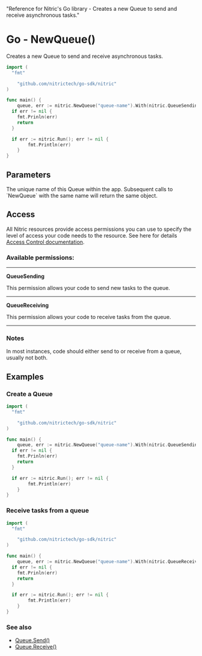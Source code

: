   "Reference for Nitric's Go library - Creates a new Queue to send and receive asynchronous tasks."

# Go - NewQueue()

Creates a new Queue to send and receive asynchronous tasks.

```go
import (
  "fmt"

	"github.com/nitrictech/go-sdk/nitric"
)

func main() {
	queue, err := nitric.NewQueue("queue-name").With(nitric.QueueSending, nitric.QueueReceiving)
  if err != nil {
    fmt.Prinln(err)
    return
  }

  if err := nitric.Run(); err != nil {
		fmt.Println(err)
	}
}
```

## Parameters

<Properties>
  <Property name="name" required type="string">
    The unique name of this Queue within the app. Subsequent calls to `NewQueue`
    with the same name will return the same object.
  </Property>
</Properties>

## Access

All Nitric resources provide access permissions you can use to specify the level of access your code needs to the resource. See here for details [Access Control documentation](/assets/access-control).

### Available permissions:

---

**QueueSending**

This permission allows your code to send new tasks to the queue.

---

**QueueReceiving**

This permission allows your code to receive tasks from the queue.

---

### Notes

In most instances, code should either send to or receive from a queue, usually not both.

## Examples

### Create a Queue

```go
import (
  "fmt"

	"github.com/nitrictech/go-sdk/nitric"
)

func main() {
	queue, err := nitric.NewQueue("queue-name").With(nitric.QueueSending, nitric.QueueReceiving)
  if err != nil {
    fmt.Prinln(err)
    return
  }

  if err := nitric.Run(); err != nil {
		fmt.Println(err)
	}
}
```

### Receive tasks from a queue

```go
import (
  "fmt"

	"github.com/nitrictech/go-sdk/nitric"
)

func main() {
	queue, err := nitric.NewQueue("queue-name").With(nitric.QueueReceiving)
  if err != nil {
    fmt.Prinln(err)
    return
  }

  if err := nitric.Run(); err != nil {
		fmt.Println(err)
	}
}
```

### See also

- [Queue.Send()](./queue-send)
- [Queue.Receive()](./queue-receive)
